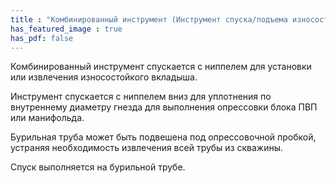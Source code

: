 ```yaml
---
title : "Комбинированный инструмент (Инструмент спуска/подъема износостойкого вкладыша и пробка для опрессовки ПВП)"
has_featured_image : true
has_pdf: false
---
```

Комбинированный инструмент спускается с ниппелем для установки или извлечения износостойкого вкладыша.

Инструмент спускается с ниппелем вниз для уплотнения по внутреннему диаметру гнезда для выполнения опрессовки блока ПВП или манифольда.

Бурильная труба может быть подвешена под опрессовочной пробкой, устраняя необходимость извлечения всей трубы из скважины.

Спуск выполняется на бурильной трубе.